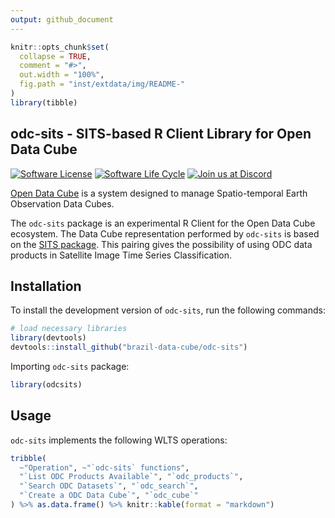 ```yaml
---
output: github_document
---
```


<!-- README.md is generated from README.Rmd. Please edit that file -->


```r
knitr::opts_chunk$set(
  collapse = TRUE,
  comment = "#>",
  out.width = "100%",
  fig.path = "inst/extdata/img/README-"
)
library(tibble)
```

## odc-sits - SITS-based R Client Library for Open Data Cube

<!-- badges: start -->

[![Software
License](https://img.shields.io/badge/license-MIT-green)](https://github.com/brazil-data-cube/odc-sits/blob/master/LICENSE)
[![Software Life
Cycle](https://img.shields.io/badge/lifecycle-experimental-orange.svg)](https://www.tidyverse.org/lifecycle/#experimental)
[![Join us at
Discord](https://img.shields.io/discord/689541907621085198?logo=discord&logoColor=ffffff&color=7389D8)](https://discord.com/channels/689541907621085198#)

<!-- badges: end -->

[Open Data Cube](https://www.opendatacube.org/) is a system designed to manage Spatio-temporal Earth Observation Data Cubes. 

The `odc-sits` package is an experimental R Client for the Open Data Cube ecosystem. The Data Cube representation performed by `odc-sits` is based on the [SITS package](https://github.com/e-sensing/sits). This pairing gives the possibility of using ODC data products in Satellite Image Time Series Classification.

## Installation

To install the development version of `odc-sits`, run the following commands:

``` R
# load necessary libraries
library(devtools)
devtools::install_github("brazil-data-cube/odc-sits")
```

Importing `odc-sits` package:

``` R
library(odcsits)
```

## Usage

`odc-sits` implements the following WLTS operations:

```R
tribble(
  ~"Operation", ~"`odc-sits` functions",
  "`List ODC Products Available`", "`odc_products`",
  "`Search ODC Datasets`", "`odc_search`",
  "`Create a ODC Data Cube`", "`odc_cube`"
) %>% as.data.frame() %>% knitr::kable(format = "markdown")
```

